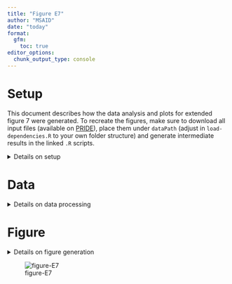 ```yaml
---
title: "Figure E7"
author: "MSAID"
date: "today"
format:
  gfm:
    toc: true
editor_options: 
  chunk_output_type: console
---
```


# Setup

This document describes how the data analysis and plots for extended figure 7 were generated. To recreate the figures, make sure to download all input files (available on [PRIDE](https://www.ebi.ac.uk/pride/archive?keyword=PXD053241)), place them under `dataPath` (adjust in `load-dependencies.R` to your own folder structure) and generate intermediate results in the linked `.R` scripts.

<details>
<summary>Details on setup</summary>

```r
suppressMessages(source(here::here("scripts/load-dependencies.R")))
path <- file.path(here::here(), "figure-E7")
figurePath <- file.path(dataPath, "data/figure-E7")
msaid_quantified <- c("TRUE" = msaid_darkgray, "FALSE" = msaid_orange)
msaid_eFDR <- c("TRUE" = msaid_darkgray, "FALSE" = msaid_red)
```

</details>

# Data

<details>
<summary>Details on data processing</summary>

## Runtimes DIA software

Runtimes were recorded manually as `figure-E7A-runtimes.csv`

```r
dtRuntimes <- fread(file.path(figurePath, "figure-E7A-runtimes.csv"))
softwareLevels <- c('CHIMERYS 2', 'CHIMERYS 4', 'DIA-NN', 'Spectronaut')
softwareLabels <- c('CHIMERYS\n2.7.9', 'CHIMERYS\n4.0.21', 'DIA-NN\n1.8.1', 'Spectronaut\n19')
dtRuntimes[, Software := factor(Software, softwareLevels, softwareLabels)]

p_runtimes <- ggplot(dtRuntimes, aes(x=Software, y=Runtime)) +
  geom_bar(stat = "identity", fill = msaid_darkgray) +
  geom_text(aes(x=Software, y=Runtime, label = Runtime), vjust=-0.5, family = "Montserrat Light",
            size = 5/.pt, color = msaid_darkgray) +
  theme(axis.title.x = element_blank()) + 
  ylab("Runtime [min]") + ylim(c(0, 1450))
```

## IDs LFQ (run-specific)

[R code to generate input file `figure-E7B-efdr.csv`](figure-E7B-entrapment.R)

```r
dtEfdrLfq <- fread(file.path(figurePath, "figure-E7B-efdr.csv"))
softwareLabels <- c("CHIMERYS", "DIA-NN", "Spectronaut")
dtEfdrLfq[, SOFTWARE := factor(SOFTWARE, softwareLabels)]
dtEfdrLfq[, isAll := factor(QUAN_COMPLETE_FDR, c(T, F))]
dtEfdrLfq[, FDR := factor(FDR, c("FDR", "FDR + eFDR"), c("FDR", "FDR +\neFDR"))]

p_efdrLfq <- ggplot(dtEfdrLfq, aes(x=FDR, y=N, fill=isAll)) +
  geom_bar(stat = "identity", position = position_stack(reverse = T)) +
  facet_grid(cols = vars(SOFTWARE)) +
  scale_y_continuous(labels = label_number(scale_cut = cut_short_scale())) +
  scale_fill_manual("Quantified in all replicates", values = msaid_quantified) +
  theme(legend.position = "top", legend.location = "plot") +
  xlab("Filtered to ≤1% (run-specific)") + ylab("Dataset global\nprecursors")
```

## Fragment distribution

[R code to generate input file `figure-E7C-fragments.csv`](figure-E7C-entrapment.R)

```r
dtQuanFrag <- fread(file.path(figurePath, "figure-E7C-fragments.csv"))
softwareLabels <- c("DIA-NN", "Spectronaut")
dtQuanFrag[, SOFTWARE := factor(SOFTWARE, softwareLabels)]
dtQuanFrag[, isEfdr001 := factor(isEfdr001, c(T, F))]

p_quanFrag <- ggplot(dtQuanFrag, aes(x=LOG10QUAN, fill=isEfdr001)) +
  geom_histogram(binwidth = 0.25) +
  facet_grid(cols = vars(SOFTWARE)) +
  scale_x_continuous(breaks = breaks_extended(6)) +
  scale_y_continuous(labels = label_number(scale_cut = cut_short_scale())) +
  scale_fill_manual("eFDR ≤1%", values = msaid_eFDR) +
  theme(legend.position = "top") +
  xlab("Log10 intensity") + ylab("Run-specific\nfragments")
```

## Precursor Fragment distribution

[R code to generate input file `figure-E7D-precursors.csv`](../figure-3/figure-3A-entrapment-barplot.R)

```r
dtPrecFrag <- fread(file.path(figurePath, "figure-E7D-precursors.csv"))
softwareLabels <- c("Spectronaut")
dtPrecFrag[, SOFTWARE := factor(SOFTWARE, softwareLabels)]
dtPrecFrag[, MIN1_QUAN_FRAGS := factor(MIN1_QUAN_FRAGS, 0:6)]

p_precFrag <- ggplot(dtPrecFrag, aes(x=LOG10QUAN, fill=MIN1_QUAN_FRAGS)) +
  geom_histogram(binwidth = 0.25) +
  scale_x_continuous(breaks = breaks_extended(6)) +
  scale_y_continuous(labels = label_number(scale_cut = cut_short_scale())) +
  scale_fill_manual("Curated fragments", values = rev(c(msaid_gradient_2b(6), msaid_red))) +
  guides(fill = guide_legend(nrow = 1, direction = "vertical")) +
  theme(legend.position = "bottom", legend.location = "plot") +
  xlab("Log10 intensity") + ylab("Run-specific\nprecursors")
```

## XICs

R code to generate input file [`figure-E7E-rt.csv`](../figure-3/figure-3D-xics.R) and [`figure-E7E-xic.csv`](figure-E7E-xic.R)

```r
dtXic <- fread(file.path(figurePath, "figure-E7E-xic.csv"))
dtFrag <- fread(file.path(figurePath, "figure-E7E-rt.csv"))
rtFrag <- dtFrag[, c(unique(EG.StartRT), unique(EG.EndRT))]

p_xic <- ggplot(dtXic,aes(x=RT, y=intensity)) +
  geom_line() +
  geom_vline(xintercept = rtFrag, linetype = "dashed", linewidth = 0.25, color = msaid_darkgray) +
  facet_grid(rows = vars(precMz), cols = vars(F.FrgMz)) +
  scale_y_continuous(limits = c(0, 1)) +
  scale_x_continuous(breaks = pretty_breaks(3)) +
  xlab("Retention time [min]") + ylab("Intensity")
```

## eFDR full quan

[R code to generate input file `figure-E7F-efdr.csv`](figure-E7F-entrapment.R)

```r
dtEfdrFullLfq <- fread(file.path(figurePath, "figure-E7F-efdr.csv"))
efdrLabels <- c("FDR", "FDR +\neFDR", "FDR + eFDR +\nquan fragments\nfiltered")
dtEfdrFullLfq[, LABEL := factor(LABEL, efdrLabels)]
dtEfdrFullLfq[, QUAN_COMPLETE_FDR := factor(QUAN_COMPLETE_FDR, c(T, F))]

p_efdrLfqFull <- ggplot(dtEfdrFullLfq, aes(x=LABEL, y=N, fill=QUAN_COMPLETE_FDR)) +
  geom_bar(stat = "identity", position = position_stack(reverse = T)) +
  scale_y_continuous(labels = label_number(scale_cut = cut_short_scale())) +
  scale_fill_manual("Quantified in all replicates", values = msaid_quantified) +
  theme(legend.position = "top", legend.location = "plot") +
  xlab("Filtered to ≤1% (run-specific)") + ylab("Run-specific\nprecursors")
```

</details>

# Figure

<details>
<summary>Details on figure generation</summary>

```r
#p_design <- c("AAA###\nBBBCCC\nFFGGGG\nHHGGGG")
p_design <- c("AABBCC\nFFGGGG\nHHGGGG")

p_S_dia <- p_runtimes +  p_efdrLfq + p_quanFrag + p_precFrag + p_xic + p_efdrLfqFull +
  plot_layout(design = p_design) +
  plot_annotation(tag_levels = "A")

ggsave2(file.path(path, "figure-E7.pdf"), plot = p_S_dia,
        width = 180, height = 120, units = "mm", device = cairo_pdf)
ggsave2(file.path(path, "figure-E7.png"), plot = p_S_dia,
        width = 180, height = 120, units = "mm")
ggsave2(file.path(path, "figure-E7.eps"), plot = p_S_dia,
        width = 180, height = 120, units = "mm")
ggsave2(file.path(path, "figure-E7.jpeg"), plot = p_S_dia,
        width = 180, height = 120, units = "mm")
ggsave2(file.path(path, "figure-E7.tiff"), plot = p_S_dia,
        width = 180, height = 120, units = "mm")
```

</details>

![figure-E7](figure-E7.png)
